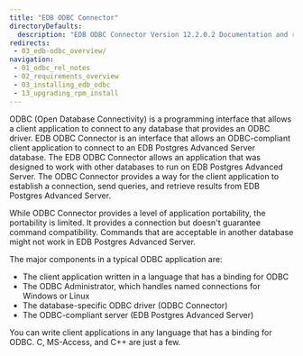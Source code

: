 ```yaml
---
title: "EDB ODBC Connector"
directoryDefaults:
  description: "EDB ODBC Connector Version 12.2.0.2 Documentation and release notes."
redirects:
 - 03_edb-odbc_overview/
navigation:
 - 01_odbc_rel_notes
 - 02_requirements_overview
 - 03_installing_edb_odbc
 - 13_upgrading_rpm_install
---
```


ODBC (Open Database Connectivity) is a programming interface that allows a client application to connect to any database that provides an ODBC driver. EDB ODBC Connector is an interface that allows an ODBC-compliant client application to connect to an EDB Postgres Advanced Server database. The EDB ODBC Connector allows an application that was designed to work with other databases to run on EDB Postgres Advanced Server. The ODBC Connector provides a way for the client application to establish a connection, send queries, and retrieve results from EDB Postgres Advanced Server.

While ODBC Connector provides a level of application portability, the portability is limited. It provides a connection but doesn't guarantee command compatibility. Commands that are acceptable in another database might not work in EDB Postgres Advanced Server.

The major components in a typical ODBC application are:

-   The client application written in a language that has a binding for ODBC
-   The ODBC Administrator, which handles named connections for Windows or Linux
-   The database-specific ODBC driver (ODBC Connector)
-   The ODBC-compliant server (EDB Postgres Advanced Server)

You can write client applications in any language that has a binding for ODBC. C, MS-Access, and C++ are just a few.
